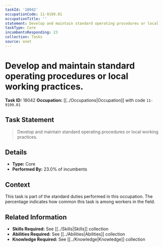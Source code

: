 ```yaml
---
taskId: '18042'
occupationCode: 11-9199.01
occupationTitle: ''
statement: Develop and maintain standard operating procedures or local working practices.
taskType: Core
incumbentsResponding: 23
collection: Tasks
source: onet
---
```

# Develop and maintain standard operating procedures or local working practices.

**Task ID:** 18042
**Occupation:** [[../Occupations|Occupation]] with code `11-9199.01`

## Task Statement

> Develop and maintain standard operating procedures or local working practices.

## Details

- **Type:** Core
- **Performed By:** 23.0% of incumbents

## Context

This task is part of the standard duties performed in this occupation. The percentage indicates how common this task is among workers in the field.

## Related Information

- **Skills Required:** See [[../Skills|Skills]] collection
- **Abilities Required:** See [[../Abilities|Abilities]] collection
- **Knowledge Required:** See [[../Knowledge|Knowledge]] collection
